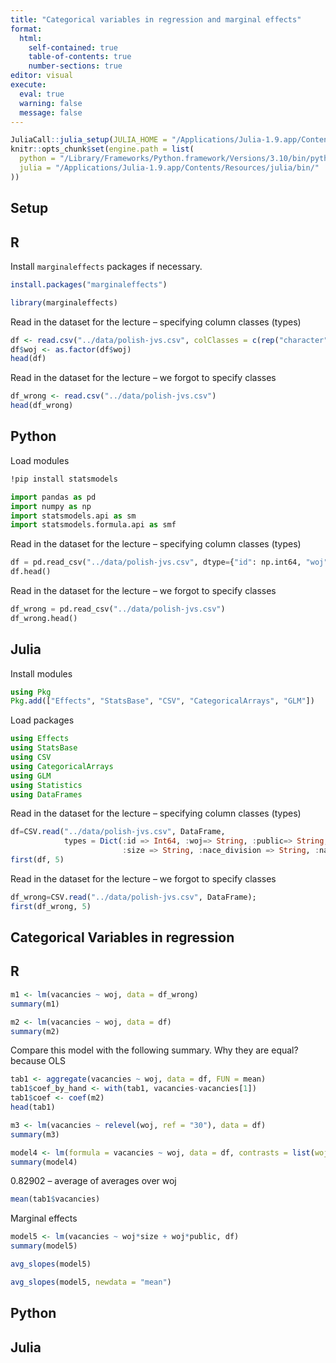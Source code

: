 ```yaml
---
title: "Categorical variables in regression and marginal effects"
format: 
  html:
    self-contained: true
    table-of-contents: true
    number-sections: true
editor: visual
execute: 
  eval: true
  warning: false
  message: false
---
```


```r
JuliaCall::julia_setup(JULIA_HOME = "/Applications/Julia-1.9.app/Contents/Resources/julia/bin/")
knitr::opts_chunk$set(engine.path = list(
  python = "/Library/Frameworks/Python.framework/Versions/3.10/bin/python3.10",
  julia = "/Applications/Julia-1.9.app/Contents/Resources/julia/bin/"
))
```


## Setup

::: panel-tabset
## R

Install `marginaleffects` packages if necessary.

```r
install.packages("marginaleffects")
```

```r
library(marginaleffects)
```

Read in the dataset for the lecture -- specifying column classes (types)

```r
df <- read.csv("../data/polish-jvs.csv", colClasses = c(rep("character", 6), "numeric"))
df$woj <- as.factor(df$woj)
head(df)
```

Read in the dataset for the lecture -- we forgot to specify classes

```r
df_wrong <- read.csv("../data/polish-jvs.csv")
head(df_wrong)
```

## Python

Load modules

```bash
!pip install statsmodels 
```

```python
import pandas as pd
import numpy as np
import statsmodels.api as sm
import statsmodels.formula.api as smf
```

Read in the dataset for the lecture -- specifying column classes (types)

```python
df = pd.read_csv("../data/polish-jvs.csv", dtype={"id": np.int64, "woj":str, "public":str,"size": str, "nace_division": str, "nace": str})
df.head()
```

Read in the dataset for the lecture -- we forgot to specify classes

```python
df_wrong = pd.read_csv("../data/polish-jvs.csv")
df_wrong.head()
```


## Julia

Install modules

```julia
using Pkg
Pkg.add(["Effects", "StatsBase", "CSV", "CategoricalArrays", "GLM"])
```

Load packages

```julia
using Effects
using StatsBase
using CSV
using CategoricalArrays
using GLM
using Statistics
using DataFrames
```

Read in the dataset for the lecture -- specifying column classes (types)

```julia
df=CSV.read("../data/polish-jvs.csv", DataFrame, 
            types = Dict(:id => Int64, :woj=> String, :public=> String, 
                         :size => String, :nace_division => String, :nace => String));
first(df, 5)
```

Read in the dataset for the lecture -- we forgot to specify classes

```julia
df_wrong=CSV.read("../data/polish-jvs.csv", DataFrame);
first(df_wrong, 5)
```

:::


## Categorical Variables in regression


::: panel-tabset
## R

```r
m1 <- lm(vacancies ~ woj, data = df_wrong)
summary(m1)
```

```r
m2 <- lm(vacancies ~ woj, data = df)
summary(m2)
```

Compare this model with the following summary. Why they are equal? because OLS 

```r
tab1 <- aggregate(vacancies ~ woj, data = df, FUN = mean)
tab1$coef_by_hand <- with(tab1, vacancies-vacancies[1])
tab1$coef <- coef(m2)
head(tab1)
```
```r
m3 <- lm(vacancies ~ relevel(woj, ref = "30"), data = df)
summary(m3)
```

```r
model4 <- lm(formula = vacancies ~ woj, data = df, contrasts = list(woj = contr.sum))
summary(model4)
```

0.82902 -- average of averages over woj

```r
mean(tab1$vacancies)
```


Marginal effects

```r
model5 <- lm(vacancies ~ woj*size + woj*public, df)
summary(model5)
```

```r
avg_slopes(model5)
```
```r
avg_slopes(model5, newdata = "mean")
```

## Python

## Julia

:::


